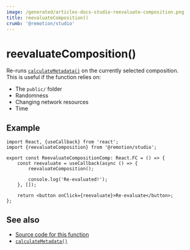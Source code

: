 ```yaml
---
image: /generated/articles-docs-studio-reevaluate-composition.png
title: reevaluateComposition()
crumb: '@remotion/studio'
---
```


# reevaluateComposition()<AvailableFrom v="4.0.167"/>

Re-runs [`calculateMetadata()`](/docs/calculate-metadata) on the currently selected composition.  
This is useful if the function relies on:

- The `public/` folder
- Randomness
- Changing network resources
- Time

## Example

```tsx twoslash title="Re-run calculateMetadata() on the currently selected composition"
import React, {useCallback} from 'react';
import {reevaluateComposition} from '@remotion/studio';

export const ReevaluateCompositionComp: React.FC = () => {
	const reevaluate = useCallback(async () => {
		reevaluateComposition();

		console.log('Re-evaluated!');
	}, []);

	return <button onClick={reevaluate}>Re-evaluate</button>;
};
```

## See also

- [Source code for this function](https://github.com/remotion-dev/remotion/blob/main/packages/studio/src/api/reevaluate-composition.ts)
- [`calculateMetadata()`](/docs/calculate-metadata)

